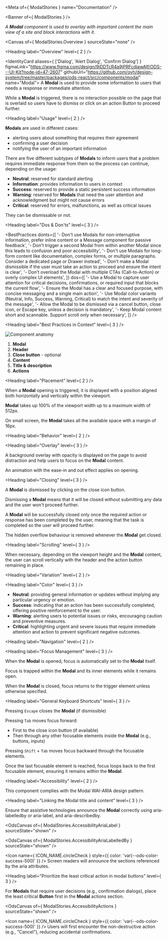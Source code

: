 
<Meta of={ ModalStories } name="Documentation" />

<Banner of={ ModalStories } />

_A **Modal** component is used to overlay with important content the main view of a site and block interactions with it._

<Canvas of={ ModalStories.Overview } sourceState="none" />

<Heading label="Overview" level={ 2 } />

<IdentityCard aliases={ ['Dialog', 'Alert Dialog', 'Confirm Dialog'] }
              figmaLink="https://www.figma.com/design/9jDDTcR4a9jPRFcdjawAlf/ODS---UI-Kit?node-id=47-2607"
              githubUrl="https://github.com/ovh/design-system/tree/master/packages/ods-react/src/components/modal"
              name="Modal">
  A **Modal** is used to provide some information to users that needs a response or immediate attention.

  While a **Modal** is triggered, there is no interaction possible on the page that is overlaid so users have to
  dismiss or click on an action Button to proceed further.
</IdentityCard>

<Heading label="Usage" level={ 2 } />

**Modals** are used in different cases:
- alerting users about something that requires their agreement
- confirming a user decision
- notifying the user of an important information

There are five different subtypes of **Modals** to inform users that a problem requires immediate response from them so the process can continue, depending on the usage:
- **Neutral**: reserved for standard alerting
- **Information**: provides information to users in context
- **Success**: reserved to provide a static persistent success information
- **Warning**: reserved for **Modals** that need the user attention and acknowledgment but might not cause errors
- **Critical**: reserved for errors, malfunctions, as well as critical issues

They can be dismissable or not.

<Heading label="Dos & Don'ts" level={ 3 } />

<BestPractices
  donts={[
    '- Don\'t use Modals for non-interruptive information, prefer inline content or a Message component for passive feedback',
    '- Don\'t trigger a second Modal from within another Modal since this leads to confusion and poor accessibility',
    '- Don\'t use Modals for long-form content like documentation, complex forms, or multiple paragraphs. Consider a dedicated page or Drawer instead',
    '- Don\'t make a Modal dismissible if the user must take an action to proceed and ensure the intent is clear',
    '- Don\'t overload the Modal with multiple CTAs (Call-to-Action) or overly complex UI elements',
  ]}
  dos={[
    '- Use a Modal to capture user attention for critical decisions, confirmations, or required input that blocks the current flow',
    '- Ensure the Modal has a clear and focused purpose, with concise messaging and a single main action',
    '- Use Modal color variants (Neutral, Info, Success, Warning, Critical) to match the intent and severity of the message',
    '- Allow the Modal to be dismissed via a cancel button, close icon, or Escape key, unless a decision is mandatory',
    '- Keep Modal content short and scannable. Support scroll only when necessary',
  ]}
/>

<Heading label="Best Practices in Context" level={ 3 } />

![Component anatomy](components/modal/anatomy.png "Component anatomy")

1. **Modal**
2. **Header**
3. **Close button** - optional
4. **Content**
5. **Title & description**
6. **Actions**

<Heading label="Placement" level={ 2 } />

When a **Modal** opening is triggered, it is displayed with a position aligned both horizontally and vertically within the viewport.

**Modal** takes up 100% of the viewport width up to a maximum width of 512px.

On small screen, the **Modal** takes all the available space with a margin of 16px.

<Heading label="Behavior" level={ 2 } />

<Heading label="Overlay" level={ 3 } />

A background overlay with opacity is displayed on the page to avoid distraction and help users to focus on the **Modal** content.

An animation with the ease-in and out effect applies on opening.

<Heading label="Closing" level={ 3 } />

A **Modal** is dismissed by clicking on the close icon button.

Dismissing a **Modal** means that it will be closed without submitting any data and the user won't proceed further.

A **Modal** will be successfully closed only once the required action or response has been completed by the user, meaning that the task is completed so the user will proceed further.

The hidden overflow behaviour is removed whenever the **Modal** get closed.

<Heading label="Scrolling" level={ 3 } />

When necessary, depending on the viewport height and the **Modal** content, the user can scroll vertically with the header and the action button remaining in place.

<Heading label="Variation" level={ 2 } />

<Heading label="Color" level={ 3 } />

- **Neutral**: providing general information or updates without implying any particular urgency or emotion.
- **Success**: indicating that an action has been successfully completed, offering positive reinforcement to the user.
- **Warning**: alerting users to potential issues or risks, encouraging caution and preventive measures.
- **Critical**: highlighting urgent and severe issues that require immediate attention and action to prevent significant negative outcomes.

<Heading label="Navigation" level={ 2 } />

<Heading label="Focus Management" level={ 3 } />

When the **Modal** is opened, focus is automatically set to the **Modal** itself.

Focus is trapped within the **Modal** and its inner elements while it remains open.

When the **Modal** is closed, focus returns to the trigger element unless otherwise specified.

<Heading label="General Keyboard Shortcuts" level={ 3 } />

Pressing `Escape` closes the **Modal** (if dismissible)

Pressing `Tab` moves focus forward:
* First to the close icon button (if available)
* Then through any other focusable elements inside the **Modal** (e.g., buttons, inputs)

Pressing `Shift` + `Tab` moves focus backward through the focusable elements.

Once the last focusable element is reached, focus loops back to the first focusable element, ensuring it remains within the **Modal**.

<Heading label="Accessibility" level={ 2 } />

This component complies with the <ExternalLink href="https://www.w3.org/WAI/ARIA/apg/patterns/dialog-modal/">Modal WAI-ARIA design pattern</ExternalLink>.

<Heading label="Linking the Modal title and content" level={ 3 } />

Ensure that assistive technologies announce the **Modal** correctly using
<ExternalLink href="https://developer.mozilla.org/en-US/docs/Web/Accessibility/ARIA/Reference/Attributes/aria-labelledby">aria-labelledby</ExternalLink> or <ExternalLink href="https://developer.mozilla.org/en-US/docs/Web/Accessibility/ARIA/Reference/Attributes/aria-label">aria-label</ExternalLink>, and <ExternalLink href="https://developer.mozilla.org/en-US/docs/Web/Accessibility/ARIA/Reference/Attributes/aria-describedby">aria-describedby</ExternalLink>.

<OdsCanvas of={ ModalStories.AccessibilityAriaLabel } sourceState="shown" />

<OdsCanvas of={ ModalStories.AccessibilityAriaLabelledBy } sourceState="shown" />

<Icon name={ ICON_NAME.circleCheck }
      style={{ color: 'var(--ods-color-success-500)' }} /> Screen readers will announce the sections referenced by the aria attributes.

<Heading label="Prioritize the least critical action in modal buttons" level={ 3 } />

For **Modals** that require user decisions (e.g., confirmation dialogs), place the least critical **Button** first in the **Modal** actions section.

<OdsCanvas of={ ModalStories.AccessibilityActions } sourceState="shown" />

<Icon name={ ICON_NAME.circleCheck }
      style={{ color: 'var(--ods-color-success-500)' }} /> Users will first encounter the non-destructive action (e.g., "Cancel"), reducing accidental confirmations.
